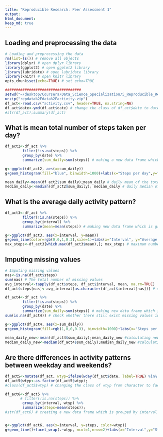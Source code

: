 ```yaml
---
title: "Reproducible Research: Peer Assessment 1"
output:
html_document: 
keep_md: true
---
```




## Loading and preprocessing the data

```r
# Loading and preprocessing the data
rm(list=ls()) # remove all objects
library(dplyr) # open dplyr library
library(ggplot2) # open ggplot2 library
library(lubridate) # open lubridate library
library(knitr) # open knitr library 
opts_chunk$set(echo=TRUE) # set echo=TRUE

###################################
setwd("~/desktop/Coursera/Data_Science_Specialization/5_Reproducible_Research/W2")
unzip("repdata%2Fdata%2Factivity.zip")
df_act<-read.csv("activity.csv", header=TRUE, na.string=NA)
df_act$date<-ymd(df_act$date) # change the class of df_act$date to date
#str(df_act);summary(df_act)
```
## What is mean total number of steps taken per day?
```r
df_act2<-df_act %>%
        filter(!is.na(steps)) %>%
        group_by(date) %>%
        summarize(sum_daily=sum(steps)) # making a new data frame which is groupped by the date

g<-ggplot(df_act2, aes(x=sum_daily))
g+geom_histogram(fill="blue", binwidth=1000)+labs(x="Steps per day",y="Frequency")+ggtitle("Histogram of steps per day") # making histrogram

mean_daily<-mean(df_act2$sum_daily);mean_daily # daily mean of the total number of steps
median_daily<-median(df_act2$sum_daily); median_daily # daily median of the total number of steps 

```
## What is the average daily activity pattern?
```r
df_act3<-df_act %>%
        filter(!is.na(steps)) %>%
        group_by(interval) %>%
        summarize(mean=mean(steps)) # making new data frame which is groupped by interval

g<-ggplot(df_act3, aes(x=interval, y=mean))
g+geom_line(color=rgb(0,0,1,0.3),size=1)+labs(x="Interval", y="Average steps")+ggtitle("Average activity pattern") # time series plot
max_steps<-df_act3[which.max(df_act3$mean),]; max_steps # maximum number of steps

```
## Imputing missing values
```r
# Imputing missing values
nas<-is.na(df_act$steps)
sum(nas) # The total number of missing values
avg_interval<-tapply(df_act$steps, df_act$interval, mean, na.rm=TRUE)
df_act$steps[nas]<-avg_interval[as.character(df_act$interval[nas])] # substituting NAs in steps through the daily mean

df_act4<-df_act %>%
        filter(!is.na(steps)) %>%
        group_by(date) %>%
        summarize(sum_daily=sum(steps)) # making new data frame which is grouped by date
sum(is.na(df_act4)) # check whether there still exist missing values in the data frame

g<-ggplot(df_act4, aes(x=sum_daily))
g+geom_histogram(fill=rgb(1,0,0,0.3), binwidth=1000)+labs(x="Steps per day",y="Frequency")+ggtitle("Histogram of steps per day") # making histogram 
 
mean_daily_new<-mean(df_act4$sum_daily);mean_daily_new #calculating new daily mean of total number of steps
median_daily_new<-median(df_act4$sum_daily);median_daily_new #calculating new daily median of total number of steps 

```
## Are there differences in activity patterns between weekday and weekends?
```r
df_act5<-mutate(df_act, wtyp=ifelse(wday(df_act$date, label=TRUE) %in% c("Sat","Sun"),"Weekend","Weekday")) # making a new data frame mutated from df_act but with a column assigned with weektype(weekend or weekday)
df_act5$wtyp<-as.factor(df_act5$wtyp);
#class(df_act5$wtyp) # changing the class of wtyp from character to factor

df_act6<-df_act5 %>%
       # filter(!is.na(steps)) %>%
        group_by(interval, wtyp) %>%
        summarize(steps=mean(steps)); 
#str(df_act6) # creating a new data frame which is grouped by interval and wtyp


g<-ggplot(df_act6, aes(x=interval, y=steps, color=wtyp))
g+geom_line()+facet_wrap(.~wtyp, ncol=1,nrow=2)+labs(x="Interval",y="Steps",title="Activity patterns in Weekdays and Weekend") # creating a panel plot
```












